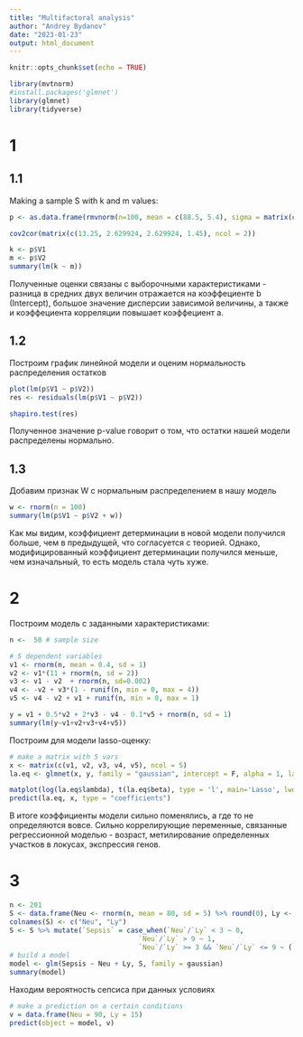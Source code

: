 ---
title: "Multifactoral analysis"
author: "Andrey Bydanov"
date: "2023-01-23"
output: html_document
---

```{r setup, include=FALSE}
knitr::opts_chunk$set(echo = TRUE)

library(mvtnorm)
#install.packages('glmnet')
library(glmnet)
library(tidyverse)

```

# 1 
## 1.1

Making a sample S with k and m values:

```{r cars}
p <- as.data.frame(rmvnorm(n=100, mean = c(88.5, 5.4), sigma = matrix(c(13.25, 2.63, 2.63, 1.45), ncol = 2)))

cov2cor(matrix(c(13.25, 2.629924, 2.629924, 1.45), ncol = 2))

```

```{r}
k <- p$V1
m <- p$V2
summary(lm(k ~ m))
```
Полученные оценки связаны с выборочными характеристиками  - разница в средних 
двух величин отражается на коэффециенте b (Intercept), большое значение дисперсии
зависимой величины, а также и коэффециента корреляции повышает коэффециент а.   

## 1.2
Построим график линейной модели и оценим нормальность распределения остатков 

```{r pressure, echo=FALSE}
plot(lm(p$V1 ~ p$V2))
res <- residuals(lm(p$V1 ~ p$V2))

shapiro.test(res)
```
Полученное значение p-value говорит о том, что остатки нашей модели распределены нормально. 

## 1.3 
Добавим признак W с нормальным распределением в нашу модель
```{r}
w <- rnorm(n = 100)
summary(lm(p$V1 ~ p$V2 + w))
```
Как мы видим, коэффициент детерминации в новой модели получился больше, чем в предыдущей, 
что согласуется с теорией. Однако, модифицированный коэффициент детерминации 
получился меньше, чем изначальный, то есть модель стала чуть хуже. 


# 2

Построим модель с заданными характеристиками:
```{r}
n <-  50 # sample size

# 5 dependent variables
v1 <- rnorm(n, mean = 0.4, sd = 1)
v2 <- v1*(11 + rnorm(n, sd = 2))
v3 <- v1 - v2  + rnorm(n, sd=0.002)
v4 <- -v2 + v3*(1 - runif(n, min = 0, max = 4))
v5 <- v4 - v2 + v1 + runif(n, min = 0, max = 1)

y = v1 + 0.5*v2 + 2*v3 - v4 - 0.1*v5 + rnorm(n, sd = 1)
summary(lm(y~v1+v2+v3+v4+v5))
```
Построим для модели lasso-оценку:

```{r}
# make a matrix with 5 vars
x <- matrix(c(v1, v2, v3, v4, v5), ncol = 5)
la.eq <- glmnet(x, y, family = "gaussian", intercept = F, alpha = 1, lambda = 0.2)

matplot(log(la.eq$lambda), t(la.eq$beta), type = 'l', main='Lasso', lwd=2)
predict(la.eq, x, type = "coefficients")
```

В итоге коэффициенты модели сильно поменялись, а где то не определяются вовсе.
Сильно коррелирующие переменные, связанные регрессионной моделью - возраст, метилирование определенных участков
в локусах, экспрессия генов.

# 3 

```{r}
n <- 201
S <- data.frame(Neu <- rnorm(n, mean = 80, sd = 5) %>% round(0), Ly <- rnorm(n, mean = 20, sd = 5) %>% round(0))
colnames(S) <- c("Neu", "Ly")
S <- S %>% mutate(`Sepsis` = case_when(`Neu`/`Ly` < 3 ~ 0, 
                                `Neu`/`Ly` > 9 ~ 1,
                                `Neu`/`Ly` >= 3 && `Neu`/`Ly` <= 9 ~ (`Neu`/`Ly`-3)/6)) %>% round(2)
# build a model 
model <- glm(Sepsis ~ Neu + Ly, S, family = gaussian)
summary(model)
```

Находим вероятность сепсиса при данных условиях
```{r}
# make a prediction on a certain conditions 
v = data.frame(Neu = 90, Ly = 15)
predict(object = model, v)
```






